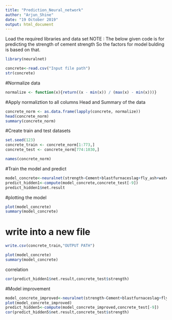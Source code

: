 ---
title: "Prediction_Neural_network"
author: "Arjun_Shine"
date: "19 October 2019"
output: html_document
---
Load the required libraries and data set
NOTE : The below given code is for predicting the strength of cement strength
So the factors for model bulding is based on that.
```{r}
library(neuralnet)

concrete<-read.csv("Input file path")
str(concrete)
```
#Normalize data

```{r}
normalize <- function(x){return((x - min(x)) / (max(x) - min(x)))}
```
#Apply normaliztion to all columns
Head and Summary of the data
```{r}
concrete_norm <- as.data.frame(lapply(concrete, normalize))
head(concrete_norm)
summary(concrete_norm)
```
#Create train and test datasets

```{r}
set.seed(123)
concrete_train <- concrete_norm[1:773,]
concrete_test <- concrete_norm[774:1030,]

names(concrete_norm)
```
#Train the model and predict

```{r}
model_concrete<-neuralnet(strength~Cement+blastfurnaceslag+fly_ash+water+superplasticizer+coarse_aggregate+fine_aggregate+age,data=concrete_train,hidden=1)
predict_hidden1<-compute(model_concrete,concrete_test[-9])
predict_hidden1$net.result
```

#plotting the model

```{r}
plot(model_concrete)
summary(model_concrete)
```


# write into a new file
```{r}
write.csv(concrete_train,"OUTPUT PATH")

```


```{r}
plot(model_concrete)
summary(model_concrete)
```

correlation 

```{r}
cor(predict_hidden1$net.result,concrete_test$strength)
```

#Model improvement

```{r}
model_concrete_improved<-neuralnet(strength~Cement+blastfurnaceslag+fly_ash+water+superplasticizer+coarse_aggregate+fine_aggregate+age,data=concrete_train,hidden=5)
plot(model_concrete_improved)
predict_hidden5<-compute(model_concrete_improved,concrete_test[-9])
cor(predict_hidden5$net.result,concrete_test$strength)
```

